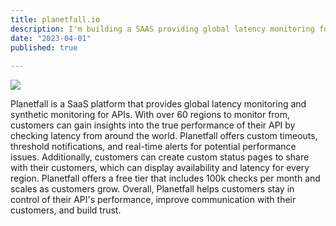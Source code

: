 ```yaml
---
title: planetfall.io
description: I'm building a SAAS providing global latency monitoring for your APIs and websites from edge locations around the world. Have you ever wondered how fast your API is in any part of the world? Planetfall allows you to find out and monitor it continuously.
date: "2023-04-01"
published: true
  
---
```



[![](/planetfall.png)](https://planetfall.io)

Planetfall is a SaaS platform that provides global latency monitoring and synthetic monitoring for APIs. With over 60 regions to monitor from, customers can gain insights into the true performance of their API by checking latency from around the world. 
Planetfall offers custom timeouts, threshold notifications, and real-time alerts for potential performance issues. Additionally, customers can create custom status pages to share with their customers, which can display availability and latency for every region. Planetfall offers a free tier that includes 100k checks per month and scales as customers grow. Overall, Planetfall helps customers stay in control of their API's performance, improve communication with their customers, and build trust.


